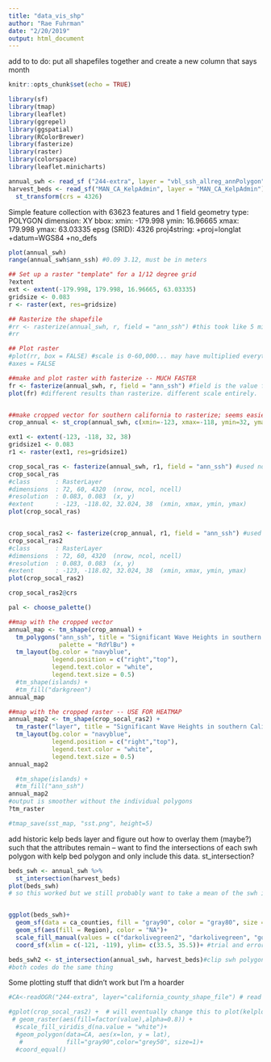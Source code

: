 ```yaml
---
title: "data_vis_shp"
author: "Rae Fuhrman"
date: "2/20/2019"
output: html_document
---
```


add to to do: put all shapefiles together and create a new column that says month

```r
knitr::opts_chunk$set(echo = TRUE)
```

```r

library(sf)
library(tmap)
library(leaflet)
library(ggrepel)
library(ggspatial)
library(RColorBrewer)
library(fasterize)
library(raster)
library(colorspace)
library(leaflet.minicharts)

annual_swh <- read_sf ("244-extra", layer = "vbl_ssh_allreg_annPolygon") #244-extra is the folder it's in within this working directory
harvest_beds <- read_sf("MAN_CA_KelpAdmin", layer = "MAN_CA_KelpAdmin") %>% 
  st_transform(crs = 4326)

```
Simple feature collection with 63623 features and 1 field
geometry type:  POLYGON
dimension:      XY
bbox:           xmin: -179.998 ymin: 16.96665 xmax: 179.998 ymax: 63.03335
epsg (SRID):    4326
proj4string:    +proj=longlat +datum=WGS84 +no_defs

```r

plot(annual_swh)
range(annual_swh$ann_ssh) #0.09 3.12, must be in meters

## Set up a raster "template" for a 1/12 degree grid
?extent
ext <- extent(-179.998, 179.998, 16.96665, 63.03335)
gridsize <- 0.083
r <- raster(ext, res=gridsize)

## Rasterize the shapefile
#rr <- rasterize(annual_swh, r, field = "ann_ssh") #this took like 5 minutes
#rr

## Plot raster
#plot(rr, box = FALSE) #scale is 0-60,000... may have multiplied everything by 10,000 i.e. SWH of 6 = 60,000
#axes = FALSE

##make and plot raster with fasterize -- MUCH FASTER
fr <- fasterize(annual_swh, r, field = "ann_ssh") #field is the value for each of the polygons rasterized; default fun = "last" though I'm not sure exactly which one we want
plot(fr) #different results than rasterize. different scale entirely.


##make cropped vector for southern california to rasterize; seems easier to crop the vector first rather than cropping the raster after
crop_annual <- st_crop(annual_swh, c(xmin=-123, xmax=-118, ymin=32, ymax=38)) #look up exact bounding box from arpa-e

ext1 <- extent(-123, -118, 32, 38)
gridsize1 <- 0.083
r1 <- raster(ext1, res=gridsize1)

crop_socal_ras <- fasterize(annual_swh, r1, field = "ann_ssh") #used non-cropped vector with new cropped raster
crop_socal_ras
#class       : RasterLayer 
#dimensions  : 72, 60, 4320  (nrow, ncol, ncell)
#resolution  : 0.083, 0.083  (x, y)
#extent      : -123, -118.02, 32.024, 38  (xmin, xmax, ymin, ymax)
plot(crop_socal_ras)


crop_socal_ras2 <- fasterize(crop_annual, r1, field = "ann_ssh") #used cropped vector and new cropped raster; this method appears identical
crop_socal_ras2
#class       : RasterLayer 
#dimensions  : 72, 60, 4320  (nrow, ncol, ncell)
#resolution  : 0.083, 0.083  (x, y)
#extent      : -123, -118.02, 32.024, 38  (xmin, xmax, ymin, ymax)
plot(crop_socal_ras2)

```


```r

crop_socal_ras2@crs

pal <- choose_palette()

##map with the cropped vector
annual_map <- tm_shape(crop_annual) +
  tm_polygons("ann_ssh", title = "Significant Wave Heights in southern California",
              palette = "RdYlBu") +
  tm_layout(bg.color = "navyblue", 
            legend.position = c("right","top"),
            legend.text.color = "white", 
            legend.text.size = 0.5) 
  #tm_shape(islands) +
  #tm_fill("darkgreen")
annual_map

##map with the cropped raster -- USE FOR HEATMAP
annual_map2 <- tm_shape(crop_socal_ras2) +
  tm_raster("layer", title = "Significant Wave Heights in southern California") +
  tm_layout(bg.color = "navyblue", 
            legend.position = c("right","top"),
            legend.text.color = "white", 
            legend.text.size = 0.5)
annual_map2

  #tm_shape(islands) +
  #tm_fill("ann_ssh")
annual_map2
#output is smoother without the individual polygons
?tm_raster

#tmap_save(sst_map, "sst.png", height=5)

```

add historic kelp beds layer and figure out how to overlay them (maybe?) such that the attributes remain -- want to find the intersections of each swh polygon with kelp bed polygon and only include this data. st_intersection?
```r

beds_swh <- annual_swh %>% 
  st_intersection(harvest_beds)
plot(beds_swh) 
# so this worked but we still probably want to take a mean of the swh in each bed and make new columns for that so that we have one clickable area (each harvest bed) that averages the swh polygons that intersect.  


ggplot(beds_swh)+
  geom_sf(data = ca_counties, fill = "gray90", color = "gray80", size = 0.2)+
  geom_sf(aes(fill = Region), color = "NA")+
  scale_fill_manual(values = c("darkolivegreen2", "darkolivegreen", "gold2"))+
  coord_sf(xlim = c(-121, -119), ylim= c(33.5, 35.5))+ #trial and error, West is negative, cropped to area

beds_swh2 <- st_intersection(annual_swh, harvest_beds)#clip swh polygons to bounds of harvest_beds polygons
#both codes do the same thing

```


Some plotting stuff that didn't work but I'm a hoarder
```r
#CA<-readOGR("244-extra", layer="california_county_shape_file") # read the CA state boundary shapefile

#gplot(crop_socal_ras2) +  # will eventually change this to plot(kelploss_ann) but keeping it this way to test)
 # geom_raster(aes(fill=factor(value),alpha=0.8)) +
  #scale_fill_viridis_d(na.value = "white")+
  #geom_polygon(data=CA, aes(x=lon, y = lat),
   #            fill="gray90",color="grey50", size=1)+
  #coord_equal()
```


